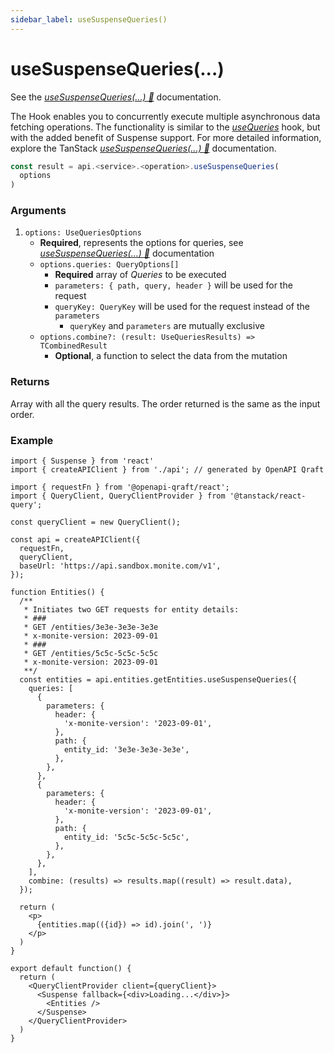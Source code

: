 ```yaml
---
sidebar_label: useSuspenseQueries()
---
```


# useSuspenseQueries(...)

See the [_useSuspenseQueries(...) 🌴_](https://tanstack.com/query/latest/docs/framework/react/reference/useSuspenseQueries) documentation.

The Hook enables you to concurrently execute multiple asynchronous data fetching operations.
The functionality is similar to the [_useQueries_](/hooks/useQueries.mdx) hook, but with the added benefit of Suspense support.
For more detailed information, explore the TanStack
[_useSuspenseQueries(...) 🌴_](https://tanstack.com/query/latest/docs/framework/react/reference/useSuspenseQueries) documentation.

```ts
const result = api.<service>.<operation>.useSuspenseQueries(
  options
)
```

### Arguments

1. `options: UseQueriesOptions`
   - **Required**, represents the options for queries, see [_useSuspenseQueries(...) 🌴_](https://tanstack.com/query/latest/docs/framework/react/reference/useSuspenseQueries) documentation
   - `options.queries: QueryOptions[]`
     - **Required** array of _Queries_ to be executed
     - `parameters: { path, query, header }` will be used for the request
     - `queryKey: QueryKey` will be used for the request instead of the `parameters`
       - `queryKey` and `parameters` are mutually exclusive
   - `options.combine?: (result: UseQueriesResults) => TCombinedResult`
     - **Optional**, a function to select the data from the mutation

### Returns

Array with all the query results. The order returned is the same as the input order.

### Example

```tsx title="src/Entities.tsx"
import { Suspense } from 'react'
import { createAPIClient } from './api'; // generated by OpenAPI Qraft

import { requestFn } from '@openapi-qraft/react';
import { QueryClient, QueryClientProvider } from '@tanstack/react-query';

const queryClient = new QueryClient();

const api = createAPIClient({
  requestFn,
  queryClient,
  baseUrl: 'https://api.sandbox.monite.com/v1',
});

function Entities() {
  /**
   * Initiates two GET requests for entity details:
   * ###
   * GET /entities/3e3e-3e3e-3e3e
   * x-monite-version: 2023-09-01
   * ###
   * GET /entities/5c5c-5c5c-5c5c
   * x-monite-version: 2023-09-01
   **/
  const entities = api.entities.getEntities.useSuspenseQueries({
    queries: [
      {
        parameters: {
          header: {
            'x-monite-version': '2023-09-01',
          },
          path: {
            entity_id: '3e3e-3e3e-3e3e',
          },
        },
      },
      {
        parameters: {
          header: {
            'x-monite-version': '2023-09-01',
          },
          path: {
            entity_id: '5c5c-5c5c-5c5c',
          },
        },
      },
    ],
    combine: (results) => results.map((result) => result.data),
  });

  return (
    <p>
      {entities.map(({id}) => id).join(', ')}
    </p>
  )
}

export default function() {
  return (
    <QueryClientProvider client={queryClient}>
      <Suspense fallback={<div>Loading...</div>}>
        <Entities />
      </Suspense>
    </QueryClientProvider>
  )
}
```
